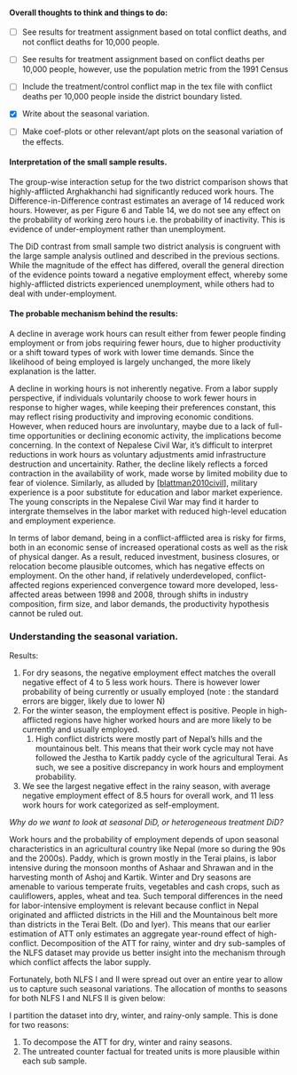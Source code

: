 #### Overall thoughts to think and things to do:

-   [ ] See results for treatment assignment based on total conflict deaths, and not conflict deaths for 10,000 people.

-   [ ] See results for treatment assignment based on conflict deaths per 10,000 people, however, use the population metric from the 1991 Census

-   [ ] Include the treatment/control conflict map in the tex file with conflict deaths per 10,000 people inside the district boundary listed.

-   [x] Write about the seasonal variation.

-   [ ] Make coef-plots or other relevant/apt plots on the seasonal variation of the effects.

#### Interpretation of the small sample results.

The group-wise interaction setup for the two district comparison shows that highly-afflicted Arghakhanchi had significantly reduced work hours. The Difference-in-Difference contrast estimates an average of 14 reduced work hours. However, as per Figure 6 and Table 14, we do not see any effect on the probability of working zero hours i.e. the probability of inactivity. This is evidence of under-employment rather than unemployment.

The DiD contrast from small sample two district analysis is congruent with the large sample analysis outlined and described in the previous sections. While the magnitude of the effect has differed, overall the general direction of the evidence points toward a negative employment effect, whereby some highly-afflicted districts experienced unemployment, while others had to deal with under-employment.

#### The probable mechanism behind the results:

A decline in average work hours can result either from fewer people finding employment or from jobs requiring fewer hours, due to higher productivity or a shift toward types of work with lower time demands. Since the likelihood of being employed is largely unchanged, the more likely explanation is the latter.

A decline in working hours is not inherently negative. From a labor supply perspective, if individuals voluntarily choose to work fewer hours in response to higher wages, while keeping their preferences constant, this may reflect rising productivity and improving economic conditions. However, when reduced hours are involuntary, maybe due to a lack of full-time opportunities or declining economic activity, the implications become concerning. In the context of Nepalese Civil War, it's difficult to interpret reductions in work hours as voluntary adjustments amid infrastructure destruction and uncertainity. Rather, the decline likely reflects a forced contraction in the availability of work, made worse by limited mobility due to fear of violence. Similarly, as alluded by [[blattman2010civil](#LyXCite-blattman2010civil)], military experience is a poor substitute for education and labor market experience. The young conscripts in the Nepalese Civil War may find it harder to intergrate themselves in the labor market with reduced high-level education and employment experience.

In terms of labor demand, being in a conflict-afflicted area is risky for firms, both in an economic sense of increased operational costs as well as the risk of physical danger. As a result, reduced investment, business closures, or relocation become plausible outcomes, which has negative effects on employment. On the other hand, if relatively underdeveloped, conflict-affected regions experienced convergence toward more developed, less-affected areas between 1998 and 2008, through shifts in industry composition, firm size, and labor demands, the productivity hypothesis cannot be ruled out.

### Understanding the seasonal variation.

Results:

1.  For dry seasons, the negative employment effect matches the overall negative effect of 4 to 5 less work hours. There is however lower probability of being currently or usually employed (note : the standard errors are bigger, likely due to lower N)
2.  For the winter season, the employment effect is positive. People in high-afflicted regions have higher worked hours and are more likely to be currently and usually employed.
    1.  High conflict districts were mostly part of Nepal's hills and the mountainous belt. This means that their work cycle may not have followed the Jestha to Kartik paddy cycle of the agricultural Terai. As such, we see a positive discrepancy in work hours and employment probability.
3.  We see the largest negative effect in the rainy season, with average negative employment effect of 8.5 hours for overall work, and 11 less work hours for work categorized as self-employment.

*Why do we want to look at seasonal DiD, or heterogeneous treatment DiD?*

Work hours and the probability of employment depends of upon seasonal characteristics in an agricultural country like Nepal (more so during the 90s and the 2000s). Paddy, which is grown mostly in the Terai plains, is labor intensive during the monsoon months of Ashaar and Shrawan and in the harvesting month of Ashoj and Kartik. Winter and Dry seasons are amenable to various temperate fruits, vegetables and cash crops, such as cauliflowers, apples, wheat and tea. Such temporal differences in the need for labor-intensive employment is relevant because conflict in Nepal originated and afflicted districts in the Hill and the Mountainous belt more than districts in the Terai Belt. (Do and Iyer). This means that our earlier estimation of ATT only estimates an aggregate year-round effect of high-conflict. Decomposition of the ATT for rainy, winter and dry sub-samples of the NLFS dataset may provide us better insight into the mechanism through which conflict affects the labor supply.

Fortunately, both NLFS I and II were spread out over an entire year to allow us to capture such seasonal variations. The allocation of months to seasons for both NLFS I and NLFS II is given below:

I partition the dataset into dry, winter, and rainy-only sample. This is done for two reasons:

1.  To decompose the ATT for dry, winter and rainy seasons.
2.  The untreated counter factual for treated units is more plausible within each sub sample.
